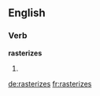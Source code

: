 ==English==

===Verb===
'''rasterizes'''

# {{third-person singular of|[[rasterize]]}}

[[de:rasterizes]]
[[fr:rasterizes]]